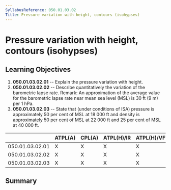 ```yaml
---
SyllabusReference: 050.01.03.02
Title: Pressure variation with height, contours (isohypses)
---
```


# Pressure variation with height, contours (isohypses)

## Learning Objectives

1.  **050.01.03.02.01** -- Explain the pressure variation with height.
2.  **050.01.03.02.02** -- Describe quantitatively the variation of the
    barometric lapse rate. Remark: An approximation of the average value for the
    barometric lapse rate near mean sea level (MSL) is 30 ft (9 m) per 1 hPa.
3.  **050.01.03.02.03** -- State that (under conditions of ISA) pressure is
    approximately 50 per cent of MSL at 18 000 ft and density is approximately
    50 per cent of MSL at 22 000 ft and 25 per cent of MSL at 40 000 ft.

|                 | ATPL(A) | CPL(A) | ATPL(H)/IR | ATPL(H)/VFR | CPL(H) | IR  | CBIR(A) |
| --------------- | ------- | ------ | ---------- | ----------- | ------ | --- | ------- |
| 050.01.03.02.01 | X       | X      | X          | X           | X      | X   | X       |
| 050.01.03.02.02 | X       | X      | X          | X           | X      | X   | X       |
| 050.01.03.02.03 | X       | X      | X          | X           | X      | X   | X       |

## Summary
